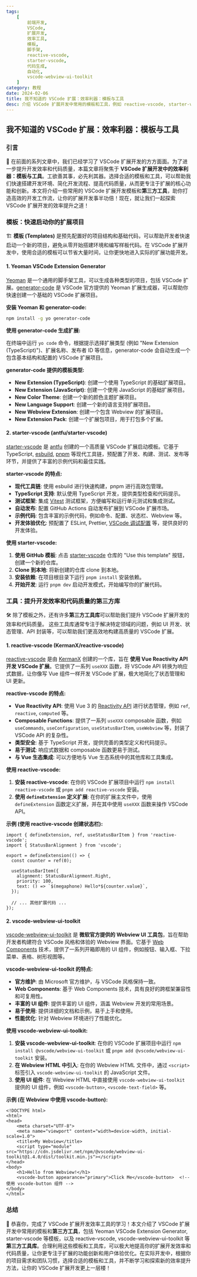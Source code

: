```yaml
---
tags:
    [
        前端开发,
        VSCode,
        扩展开发,
        效率工具,
        模板,
        脚手架,
        reactive-vscode,
        starter-vscode,
        代码生成,
        自动化,
        vscode-webview-ui-toolkit
    ]
category: 教程
date: 2024-02-06
title: 我不知道的 VSCode 扩展：效率利器：模板与工具
desc: 介绍 VSCode 扩展开发中常用的模板和工具，例如 reactive-vscode, starter-vscode, vscode-webview-ui-toolkit 等等，帮助开发者提升开发效率和代码质量。
---
```


## 我不知道的 VSCode 扩展：效率利器：模板与工具

### 引言

🚀 在前面的系列文章中，我们已经学习了 VSCode 扩展开发的方方面面。为了进一步提升开发效率和代码质量，本篇文章将聚焦于 **VSCode 扩展开发中的效率利器：模板与工具**。工欲善其事，必先利其器。选择合适的模板和工具，可以帮助我们快速搭建开发环境、简化开发流程、提高代码质量，从而更专注于扩展的核心功能和创新。本文将介绍一些常用的 VSCode 扩展开发模板和**第三方工具**，助你打造高效的开发工作流，让你的扩展开发事半功倍！现在，就让我们一起探索 VSCode 扩展开发的效率提升之道！

### 模板：快速启动你的扩展项目

🏗️ **模板 (Templates)** 是预先配置好的项目结构和基础代码，可以帮助开发者快速启动一个新的项目，避免从零开始搭建环境和编写样板代码。在 VSCode 扩展开发中，使用合适的模板可以节省大量时间，让你更快地进入实际的扩展功能开发。

#### 1. Yeoman VSCode Extension Generator

[Yeoman](https://yeoman.io/) 是一个通用的脚手架工具，可以生成各种类型的项目，包括 VSCode 扩展。[generator-code](https://marketplace.visualstudio.com/items?itemName=vscode.vscode-generator-code) 是 VSCode 官方提供的 Yeoman 扩展生成器，可以帮助你快速创建一个基础的 VSCode 扩展项目。

**安装 Yeoman 和 generator-code:**

```bash
npm install -g yo generator-code
```

**使用 generator-code 生成扩展:**

在终端中运行 `yo code` 命令，根据提示选择扩展类型 (例如 "New Extension (TypeScript)")、扩展名称、发布者 ID 等信息，generator-code 会自动生成一个包含基本结构和配置的 VSCode 扩展项目。

**generator-code 提供的模板类型:**

-   **New Extension (TypeScript)**: 创建一个使用 TypeScript 的基础扩展项目。
-   **New Extension (JavaScript)**: 创建一个使用 JavaScript 的基础扩展项目。
-   **New Color Theme**: 创建一个新的颜色主题扩展项目。
-   **New Language Support**: 创建一个新的语言支持扩展项目。
-   **New Webview Extension**: 创建一个包含 Webview 的扩展项目。
-   **New Extension Pack**: 创建一个扩展包项目，用于打包多个扩展。

#### 2. starter-vscode (antfu/starter-vscode)

[starter-vscode](https://github.com/antfu/starter-vscode) 是 [antfu](https://github.com/antfu) 创建的一个高质量 VSCode 扩展启动模板。它基于 TypeScript, [esbuild](https://esbuild.github.io/), [pnpm](https://pnpm.io/) 等现代工具链，预配置了开发、构建、测试、发布等环节，并提供了丰富的示例代码和最佳实践。

**starter-vscode 的特点:**

-   **现代工具链**: 使用 esbuild 进行快速构建，pnpm 进行高效包管理。
-   **TypeScript 支持**: 默认使用 TypeScript 开发，提供类型检查和代码提示。
-   **测试框架**: 集成 [Vitest](https://vitest.dev/) 测试框架，方便编写和运行单元测试和集成测试。
-   **自动发布**: 配置 GitHub Actions 自动发布扩展到 VSCode 扩展市场。
-   **示例代码**: 包含丰富的示例代码，例如命令、配置、状态栏、Webview 等。
-   **开发体验优化**: 预配置了 ESLint, Prettier, [VSCode 调试配置](https://code.visualstudio.com/docs/editor/debugging) 等，提供良好的开发体验。

**使用 starter-vscode:**

1.  **使用 GitHub 模板**: 点击 [starter-vscode](https://github.com/antfu/starter-vscode) 仓库的 "Use this template" 按钮，创建一个新的仓库。
2.  **Clone 到本地**: 将新创建的仓库 clone 到本地。
3.  **安装依赖**: 在项目根目录下运行 `pnpm install` 安装依赖。
4.  **开始开发**: 运行 `pnpm dev` 启动开发模式，开始编写你的扩展代码。

### 工具：提升开发效率和代码质量的第三方库

🛠️ 除了模板之外，还有许多**第三方工具库**可以帮助我们提升 VSCode 扩展开发的效率和代码质量。 这些工具库通常专注于解决特定领域的问题，例如 UI 开发、状态管理、API 封装等，可以帮助我们更高效地构建高质量的 VSCode 扩展。

#### 1. reactive-vscode (KermanX/reactive-vscode)

[reactive-vscode](https://github.com/KermanX/reactive-vscode) 是由 [KermanX](https://github.com/KermanX) 创建的一个库，旨在 **使用 Vue Reactivity API 开发 VSCode 扩展**。它提供了一系列 `useXXX` 函数，将 VSCode API 转换为响应式数据，让你像写 Vue 组件一样开发 VSCode 扩展，极大地简化了状态管理和 UI 更新。

**reactive-vscode 的特点:**

-   **Vue Reactivity API**: 使用 Vue 3 的 [Reactivity API](https://vuejs.org/guide/reactivity/reactivity-fundamentals.html) 进行状态管理，例如 `ref`, `reactive`, `computed` 等。
-   **Composable Functions**: 提供了一系列 `useXXX` composable 函数，例如 `useCommands`, `useConfiguration`, `useStatusBarItem`, `useWebview` 等，封装了 VSCode API 的复杂性。
-   **类型安全**: 基于 TypeScript 开发，提供完善的类型定义和代码提示。
-   **易于测试**: 响应式数据和 composable 函数更易于测试。
-   **与 Vue 生态集成**: 可以方便地与 Vue 生态系统中的其他库和工具集成。

**使用 reactive-vscode:**

1.  **安装 reactive-vscode**: 在你的 VSCode 扩展项目中运行 `npm install reactive-vscode` 或 `pnpm add reactive-vscode` 安装。
2.  **使用 `defineExtension` 定义扩展**: 在你的扩展主文件中，使用 `defineExtension` 函数定义扩展，并在其中使用 `useXXX` 函数来操作 VSCode API。

**示例 (使用 reactive-vscode 创建状态栏):**

```typescript:extension.ts:blogs/vscode/10.我不知道的 VSCode 扩展：效率利器：模板与工具.mdx
import { defineExtension, ref, useStatusBarItem } from 'reactive-vscode';
import { StatusBarAlignment } from 'vscode';

export = defineExtension(() => {
  const counter = ref(0);

  useStatusBarItem({
    alignment: StatusBarAlignment.Right,
    priority: 100,
    text: () => `$(megaphone) Hello*${counter.value}`,
  });

  // ... 其他扩展代码 ...
});
```

#### 2. vscode-webview-ui-toolkit

[vscode-webview-ui-toolkit](https://github.com/microsoft/vscode-webview-ui-toolkit) 是 **微软官方提供的 Webview UI 工具包**，旨在帮助开发者构建符合 VSCode 风格和体验的 Webview 界面。它基于 [Web Components](https://developer.mozilla.org/en-US/docs/Web/Web_Components) 技术，提供了一系列开箱即用的 UI 组件，例如按钮、输入框、下拉菜单、表格、树形视图等。

**vscode-webview-ui-toolkit 的特点:**

-   **官方维护**: 由 Microsoft 官方维护，与 VSCode 风格保持一致。
-   **Web Components**: 基于 Web Components 技术，具有良好的跨框架兼容性和可复用性。
-   **丰富的 UI 组件**: 提供丰富的 UI 组件，涵盖 Webview 开发的常用场景。
-   **易于使用**: 提供详细的文档和示例，易于上手和使用。
-   **性能优化**: 针对 Webview 环境进行了性能优化。

**使用 vscode-webview-ui-toolkit:**

1.  **安装 vscode-webview-ui-toolkit**: 在你的 VSCode 扩展项目中运行 `npm install @vscode/webview-ui-toolkit` 或 `pnpm add @vscode/webview-ui-toolkit` 安装。
2.  **在 Webview HTML 中引入**: 在你的 Webview HTML 文件中，通过 `<script>` 标签引入 `vscode-webview-ui-toolkit` 的 JavaScript 文件。
3.  **使用 UI 组件**: 在 Webview HTML 中直接使用 `vscode-webview-ui-toolkit` 提供的 UI 组件，例如 `<vscode-button>`, `<vscode-text-field>` 等。

**示例 (在 Webview 中使用 vscode-button):**

```html:webview/index.html:blogs/vscode/10.我不知道的 VSCode 扩展：效率利器：模板与工具.mdx
<!DOCTYPE html>
<html>
<head>
    <meta charset="UTF-8">
    <meta name="viewport" content="width=device-width, initial-scale=1.0">
    <title>My Webview</title>
    <script type="module" src="https://cdn.jsdelivr.net/npm/@vscode/webview-ui-toolkit@1.4.0/dist/toolkit.min.js"></script>
</head>
<body>
    <h1>Hello from Webview!</h1>
    <vscode-button appearance="primary">Click Me</vscode-button>  <!-- 使用 vscode-button 组件 -->
</body>
</html>
```

### 总结

🎉 恭喜你，完成了 VSCode 扩展开发效率工具的学习！本文介绍了 VSCode 扩展开发中常用的模板和**第三方工具**，包括 Yeoman VSCode Extension Generator, starter-vscode 等模板，以及 reactive-vscode, vscode-webview-ui-toolkit 等**第三方工具库**。合理利用这些模板和工具库，可以极大地提高你的扩展开发效率和代码质量，让你更专注于扩展的功能创新和用户体验优化。在实际开发中，根据你的项目需求和团队习惯，选择合适的模板和工具，并不断学习和探索新的效率提升方法，让你的 VSCode 扩展开发更上一层楼！
